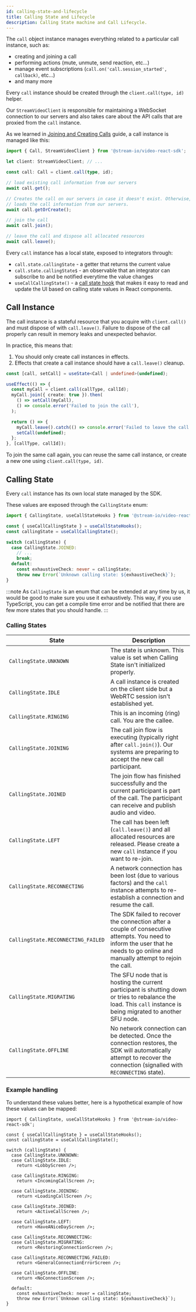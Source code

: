 ```yaml
---
id: calling-state-and-lifecycle
title: Calling State and Lifecycle
description: Calling State machine and Call Lifecycle.
---
```


The `call` object instance manages everything related to a particular call instance, such as:

- creating and joining a call
- performing actions (mute, unmute, send reaction, etc...)
- manage event subscriptions (`call.on('call.session_started', callback)`, etc...)
- and many more

Every `call` instance should be created through the `client.call(type, id)` helper.

Our `StreamVideoClient` is responsible for maintaining a WebSocket connection to our servers and also takes care about the API calls that are proxied from the `call` instance.

As we learned in [Joining and Creating Calls](../../guides/joining-and-creating-calls/) guide, a call instance is managed like this:

```ts
import { Call, StreamVideoClient } from '@stream-io/video-react-sdk';

let client: StreamVideoClient; // ...

const call: Call = client.call(type, id);

// load existing call information from our servers
await call.get();

// Creates the call on our servers in case it doesn't exist. Otherwise,
// loads the call information from our servers.
await call.getOrCreate();

// join the call
await call.join();

// leave the call and dispose all allocated resources
await call.leave();
```

Every `call` instance has a local state, exposed to integrators through:

- `call.state.callingState` - a getter that returns the current value
- `call.state.callingState$` - an observable that an integrator can subscribe to and be notified everytime the value changes
- `useCallCallingState()` - a [call state hook](../../guides/call-and-participant-state/#call-state-hooks) that makes it easy to read and update the UI based on calling state values in React components.

## Call Instance

The call instance is a stateful resource that you acquire with `client.call()` and must dispose of with `call.leave()`. Failure to dispose of the call properly can result in memory leaks and unexpected behavior.

In practice, this means that:

1. You should only create call instances in effects.
2. Effects that create a call instance should have a `call.leave()` cleanup.

```ts
const [call, setCall] = useState<Call | undefined>(undefined);

useEffect(() => {
  const myCall = client.call(callType, callId);
  myCall.join({ create: true }).then(
    () => setCall(myCall),
    () => console.error('Failed to join the call'),
  );

  return () => {
    myCall.leave().catch(() => console.error('Failed to leave the call'));
    setCall(undefined);
  };
}, [callType, callId]);
```

To join the same call again, you can reuse the same call instance, or create a new one using `client.call(type, id)`.

## Calling State

Every `call` instance has its own local state managed by the SDK.

These values are exposed through the `CallingState` enum:

```ts
import { CallingState, useCallStateHooks } from '@stream-io/video-react-sdk';

const { useCallCallingState } = useCallStateHooks();
const callingState = useCallCallingState();

switch (callingState) {
  case CallingState.JOINED:
    // ...
    break;
  default:
    const exhaustiveCheck: never = callingState;
    throw new Error(`Unknown calling state: ${exhaustiveCheck}`);
}
```

:::note
As `CallingState` is an enum that can be extended at any time by us, it would be good to make sure you
use it exhaustively. This way, if you use TypeScript, you can get a compile time error and be notified that
there are few more states that you should handle.
:::

### Calling States

| State                              | Description                                                                                                                                                                      |
| ---------------------------------- | -------------------------------------------------------------------------------------------------------------------------------------------------------------------------------- |
| `CallingState.UNKNOWN`             | The state is unknown. This value is set when Calling State isn't initialized properly.                                                                                           |
| `CallingState.IDLE`                | A call instance is created on the client side but a WebRTC session isn't established yet.                                                                                        |
| `CallingState.RINGING`             | This is an incoming (ring) call. You are the callee.                                                                                                                             |
| `CallingState.JOINING`             | The call join flow is executing (typically right after `call.join()`). Our systems are preparing to accept the new call participant.                                             |
| `CallingState.JOINED`              | The join flow has finished successfully and the current participant is part of the call. The participant can receive and publish audio and video.                                |
| `CallingState.LEFT`                | The call has been left (`call.leave()`) and all allocated resources are released. Please create a new `call` instance if you want to re-join.                                    |
| `CallingState.RECONNECTING`        | A network connection has been lost (due to various factors) and the `call` instance attempts to re-establish a connection and resume the call.                                   |
| `CallingState.RECONNECTING_FAILED` | The SDK failed to recover the connection after a couple of consecutive attempts. You need to inform the user that he needs to go online and manually attempt to rejoin the call. |
| `CallingState.MIGRATING`           | The SFU node that is hosting the current participant is shutting down or tries to rebalance the load. This `call` instance is being migrated to another SFU node.                |
| `CallingState.OFFLINE`             | No network connection can be detected. Once the connection restores, the SDK will automatically attempt to recover the connection (signalled with `RECONNECTING` state).         |

### Example handling

To understand these values better, here is a hypothetical example of how these values can be mapped:

```tsx
import { CallingState, useCallStateHooks } from '@stream-io/video-react-sdk';

const { useCallCallingState } = useCallStateHooks();
const callingState = useCallCallingState();

switch (callingState) {
  case CallingState.UNKNOWN:
  case CallingState.IDLE:
    return <LobbyScreen />;

  case CallingState.RINGING:
    return <IncomingCallScreen />;

  case CallingState.JOINING:
    return <LoadingCallScreen />;

  case CallingState.JOINED:
    return <ActiveCallScreen />;

  case CallingState.LEFT:
    return <HaveANiceDayScreen />;

  case CallingState.RECONNECTING:
  case CallingState.MIGRATING:
    return <RestoringConnectionScreen />;

  case CallingState.RECONNECTING_FAILED:
    return <GeneralConnectionErrorScreen />;

  case CallingState.OFFLINE:
    return <NoConnectionScreen />;

  default:
    const exhaustiveCheck: never = callingState;
    throw new Error(`Unknown calling state: ${exhaustiveCheck}`);
}
```
